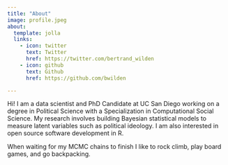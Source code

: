 ```yaml
---
title: "About"
image: profile.jpeg
about:
  template: jolla
  links:
    - icon: twitter
      text: Twitter
      href: https://twitter.com/bertrand_wilden
    - icon: github
      text: Github
      href: https://github.com/bwilden

---
```


Hi! I am a data scientist and PhD Candidate at UC San Diego working on a degree in Political Science with a Specialization in Computational Social Science. My research involves building Bayesian statistical models to measure latent variables such as political ideology. I am also interested in open source software development in R.

When waiting for my MCMC chains to finish I like to rock climb, play board games, and go backpacking.
